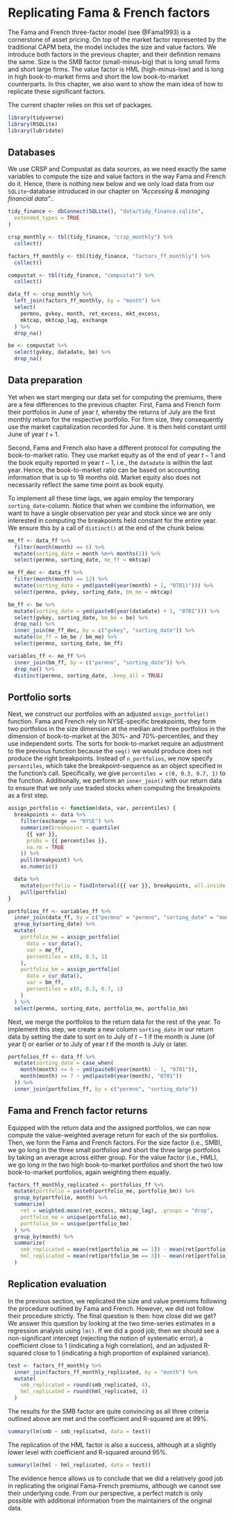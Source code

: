 <!-- Replace correlation test and t test by regressions and interpret them (+ drop lmtest package?) -->
<!-- Exercise: create typical table for portfolio sorts for each portfolio used in FF construction -->
<!-- exercise: compute FF alphas for beta portfolios from chapter 32 -->

# Replicating Fama & French factors

The Fama and French three-factor model (see @Fama1993) is a cornerstone of asset pricing. On top of the market factor represented by the traditional CAPM beta, the model includes the size and value factors. We introduce both factors in the previous chapter, and their definition remains the same. Size is the SMB factor (small-minus-big) that is long small firms and short large firms. The value factor is HML (high-minus-low) and is long in high book-to-market firms and short the low book-to-market counterparts. In this chapter, we also want to show the main idea of how to replicate these significant factors. 

The current chapter relies on this set of packages. 
```r
library(tidyverse)
library(RSQLite)
library(lubridate)
```

## Databases

We use CRSP and Compustat as data sources, as we need exactly the same variables to compute the size and value factors in the way Fama and French do it. Hence, there is nothing new below and we only load data from our `SQLite`-database introduced in our chapter on *"Accessing & managing financial data"*..

```r
tidy_finance <- dbConnect(SQLite(), "data/tidy_finance.sqlite",
  extended_types = TRUE
)

crsp_monthly <- tbl(tidy_finance, "crsp_monthly") %>%
  collect()

factors_ff_monthly <- tbl(tidy_finance, "factors_ff_monthly") %>%
  collect()

compustat <- tbl(tidy_finance, "compustat") %>%
  collect()

data_ff <- crsp_monthly %>%
  left_join(factors_ff_monthly, by = "month") %>%
  select(
    permno, gvkey, month, ret_excess, mkt_excess,
    mktcap, mktcap_lag, exchange
  ) %>%
  drop_na()

be <- compustat %>%
  select(gvkey, datadate, be) %>%
  drop_na()
```

## Data preparation

Yet when we start merging our data set for computing the premiums, there are a few differences to the previous chapter. First, Fama and French form their portfolios in June of year $t$, whereby the returns of July are the first monthly return for the respective portfolio. For firm size, they consequently use the market capitalization recorded for June. It is then held constant until June of year $t+1$.

Second, Fama and French also have a different protocol for computing the book-to-market ratio. They use market equity as of the end of year $t - 1$ and the book equity reported in year $t-1$, i.e., the `datadate` is within the last year. Hence, the book-to-market ratio can be based on accounting information that is up to 18 months old. Market equity also does not necessarily reflect the same time point as book equity.

To implement all these time lags, we again employ the temporary `sorting_date`-column. Notice that when we combine the information, we want to have a single observation per year and stock since we are only interested in computing the breakpoints held constant for the entire year. We ensure this by a call of `distinct()` at the end of the chunk below.

```r
me_ff <- data_ff %>%
  filter(month(month) == 6) %>%
  mutate(sorting_date = month %m+% months(1)) %>%
  select(permno, sorting_date, me_ff = mktcap)

me_ff_dec <- data_ff %>%
  filter(month(month) == 12) %>%
  mutate(sorting_date = ymd(paste0(year(month) + 1, "0701)"))) %>%
  select(permno, gvkey, sorting_date, bm_me = mktcap)

bm_ff <- be %>%
  mutate(sorting_date = ymd(paste0(year(datadate) + 1, "0701"))) %>%
  select(gvkey, sorting_date, bm_be = be) %>%
  drop_na() %>%
  inner_join(me_ff_dec, by = c("gvkey", "sorting_date")) %>%
  mutate(bm_ff = bm_be / bm_me) %>%
  select(permno, sorting_date, bm_ff)

variables_ff <- me_ff %>%
  inner_join(bm_ff, by = c("permno", "sorting_date")) %>%
  drop_na() %>%
  distinct(permno, sorting_date, .keep_all = TRUE)
```

## Portfolio sorts

Next, we construct our portfolios with an adjusted `assign_portfolio()` function. Fama and French rely on NYSE-specific breakpoints, they form two portfolios in the size dimension at the median and three portfolios in the dimension of book-to-market at the 30%- and 70%-percentiles, and they use independent sorts. The sorts for book-to-market require an adjustment to the previous function because the `seq()` we would produce does not produce the right breakpoints. Instead of `n_portfolios`, we now specify `percentiles`, which take the breakpoint-sequence as an object specified in the function's call. Specifically, we give `percentiles = c(0, 0.3, 0.7, 1)` to the function. Additionally, we perform an `inner_join()` with our return data to ensure that we only use traded stocks when computing the breakpoints as a first step. 

```r
assign_portfolio <- function(data, var, percentiles) {
  breakpoints <- data %>%
    filter(exchange == "NYSE") %>%
    summarize(breakpoint = quantile(
      {{ var }},
      probs = {{ percentiles }},
      na.rm = TRUE
    )) %>%
    pull(breakpoint) %>%
    as.numeric()

  data %>%
    mutate(portfolio = findInterval({{ var }}, breakpoints, all.inside = TRUE)) %>%
    pull(portfolio)
}

portfolios_ff <- variables_ff %>%
  inner_join(data_ff, by = c("permno" = "permno", "sorting_date" = "month")) %>%
  group_by(sorting_date) %>%
  mutate(
    portfolio_me = assign_portfolio(
      data = cur_data(),
      var = me_ff,
      percentiles = c(0, 0.5, 1)
    ),
    portfolio_bm = assign_portfolio(
      data = cur_data(),
      var = bm_ff,
      percentiles = c(0, 0.3, 0.7, 1)
    )
  ) %>%
  select(permno, sorting_date, portfolio_me, portfolio_bm)
```

Next, we merge the portfolios to the return data for the rest of the year. To implement this step, we create a new column `sorting_date` in our return data by setting the date to sort on to July of $t-1$ if the month is June (of year $t$) or earlier or to July of year $t$ if the month is July or later.

```r
portfolios_ff <- data_ff %>%
  mutate(sorting_date = case_when(
    month(month) <= 6 ~ ymd(paste0(year(month) - 1, "0701")),
    month(month) >= 7 ~ ymd(paste0(year(month), "0701"))
  )) %>%
  inner_join(portfolios_ff, by = c("permno", "sorting_date"))
```


## Fama and French factor returns

Equipped with the return data and the assigned portfolios, we can now compute the value-weighted average return for each of the six portfolios. Then, we form the Fama and French factors. For the size factor (i.e., SMB), we go long in the three small portfolios and short the three large portfolios by taking an average across either group. For the value factor (i.e., HML), we go long in the two high book-to-market portfolios and short the two low book-to-market portfolios, again weighting them equally.

```r
factors_ff_monthly_replicated <- portfolios_ff %>%
  mutate(portfolio = paste0(portfolio_me, portfolio_bm)) %>%
  group_by(portfolio, month) %>%
  summarize(
    ret = weighted.mean(ret_excess, mktcap_lag), .groups = "drop",
    portfolio_me = unique(portfolio_me),
    portfolio_bm = unique(portfolio_bm)
  ) %>%
  group_by(month) %>%
  summarize(
    smb_replicated = mean(ret[portfolio_me == 1]) - mean(ret[portfolio_me == 2]),
    hml_replicated = mean(ret[portfolio_bm == 3]) - mean(ret[portfolio_bm == 1])
  )
```


## Replication evaluation

In the previous section, we replicated the size and value premiums following the procedure outlined by Fama and French. However, we did not follow their procedure strictly. The final question is then: how close did we get? We answer this question by looking at the two time-series estimates in a regression analysis using `lm()`. If we did a good job, then we should see a non-significant intercept (rejecting the notion of systematic error), a coefficient close to 1 (indicating a high correlation), and an adjusted R-squared close to 1 (indicating a high proportion of explained variance).

```r
test <- factors_ff_monthly %>%
  inner_join(factors_ff_monthly_replicated, by = "month") %>%
  mutate(
    smb_replicated = round(smb_replicated, 4),
    hml_replicated = round(hml_replicated, 4)
  )
```

The results for the SMB factor are quite convincing as all three criteria outlined above are met and the coefficient and R-squared are at 99%. 

```r
summary(lm(smb ~ smb_replicated, data = test))
```

The replication of the HML factor is also a success, although at a slightly lower level with coefficient and R-squared around 95%. 

```r
summary(lm(hml ~ hml_replicated, data = test))
```

The evidence hence allows us to conclude that we did a relatively good job in replicating the original Fama-French premiums, although we cannot see their underlying code. 
From our perspective, a perfect match is only possible with additional information from the maintainers of the original data. 
